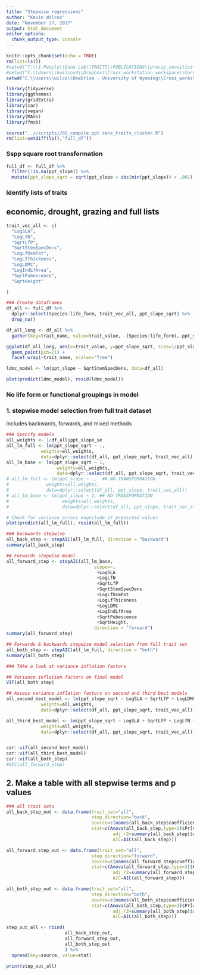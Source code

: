 ```yaml
---
title: "Stepwise regressions"
author: "Kevin Wilcox"
date: "November 27, 2017"
output: html_document
editor_options: 
  chunk_output_type: console
---
```


```r
knitr::opts_chunk$set(echo = TRUE)
rm(list=ls())
#setwd("T:\\1-People\\Dana Lab\\TRAITS\\PUBLICATIONS\\precip_sensitivity\\")
#setwd("C:\\Users\\kwilcox4\\Dropbox\\Cross_workstation_workspace\\Current projects\\precip_sensitivity\\")
setwd("C:\\Users\\wilco\\OneDrive - University of Wyoming\\Cross_workstation_workspace\\Current projects\\precip_sensitivity\\data\\")

library(tidyverse)
library(ggthemes)
library(gridExtra)
library(car)
library(vegan)
library(MASS)
library(fmsb)

source("..//scripts//02_compile ppt sens_traits_cluster.R")
rm(list=setdiff(ls(),"full_df"))
```

### Sspp square root transformation
```r
full_df <- full_df %>%
  filter(!is.na(ppt_slope)) %>%
  mutate(ppt_slope_sqrt = sqrt(ppt_slope + abs(min(ppt_slope)) + .001) )
```


### Identify lists of traits
## economic, drought, grazing and full lists
```r
trait_vec_all <- c(
  "LogSLA",
  "LogLfN",
  "SqrtLfP",
  "SqrtStemSpecDens",
  "LogLfOsmPot",
  "LogLfThickness",
  "LogLDMC",
  "LogIndLfArea",
  "SqrtPubescence",
  "SqrtHeight"

)

### Create dataframes
df_all <- full_df %>%
  dplyr::select(Species:life_form, trait_vec_all, ppt_slope_sqrt) %>%
  drop_na()

df_all_long <- df_all %>%
  gather(key=trait_name, value=trait_value, -(Species:life_form),-ppt_slope_sqrt)

ggplot(df_all_long, aes(x=trait_value, y=ppt_slope_sqrt, size=1/ppt_slope_se)) +
  geom_point(pch=21) +
  facet_wrap(~trait_name, scales="free")

ldmc_model <- lm(ppt_slope ~ SqrtStemSpecDens, data=df_all)

plot(predict(ldmc_model), resid(ldmc_model))

```


### No life form or functional groupings in model
### 1. stepwise model selection from full trait dataset
Includes backwards, forwards, and mixed methods
```r

### Specify models
all_weights <- 1/df_all$ppt_slope_se
all_lm_full <- lm(ppt_slope_sqrt ~ ., 
             weights=all_weights, 
             data=dplyr::select(df_all, ppt_slope_sqrt, trait_vec_all))
all_lm_base <- lm(ppt_slope_sqrt ~ 1, 
                   weights=all_weights,
                   data=dplyr::select(df_all, ppt_slope_sqrt, trait_vec_all))
# all_lm_full <- lm(ppt_slope ~ .,  ## NO TRANSFORMATION
#              weights=all_weights, 
#              data=dplyr::select(df_all, ppt_slope, trait_vec_all))
# all_lm_base <- lm(ppt_slope ~ 1, ## NO TRANSFORMATION
#                    weights=all_weights,
#                    data=dplyr::select(df_all, ppt_slope, trait_vec_all))

# Check for variance across magnitude of predicted values
plot(predict(all_lm_full), resid(all_lm_full))

### backwards stepwise
all_back_step <- stepAIC(all_lm_full, direction = "backward")
summary(all_back_step)

## Forwards stepwise model  
all_forward_step <- stepAIC(all_lm_base,
                                 scope=~.
                                  +LogSLA
                                  +LogLfN
                                  +SqrtLfP
                                  +SqrtStemSpecDens
                                  +LogLfOsmPot
                                  +LogLfThickness
                                  +LogLDMC
                                  +LogIndLfArea
                                  +SqrtPubescence
                                  +SqrtHeight,
                                 direction = "forward")
summary(all_forward_step)

## Forwards & backwards stepwise model selection from full trait set 
all_both_step <- stepAIC(all_lm_full, direction = "both")
summary(all_both_step)

### TAke a look at variance inflation factors

## Variance inflation factors on final model
VIF(all_both_step)

## Assess variance inflation factors on second and third best models
all_second_best_model <- lm(ppt_slope_sqrt ~ LogSLA + SqrtLfP + LogLDMC, 
             weights=all_weights, 
             data=dplyr::select(df_all, ppt_slope_sqrt, trait_vec_all))

all_third_best_model <- lm(ppt_slope_sqrt ~ LogSLA + SqrtLfP + LogLfN + LogLDMC, 
             weights=all_weights, 
             data=dplyr::select(df_all, ppt_slope_sqrt, trait_vec_all))


car::vif(all_second_best_model)
car::vif(all_third_best_model)
car::vif(all_both_step)
#AIC(all_forward_step)
```

## 2. Make a table with all stepwise terms and p values
```r
### all trait sets
all_back_step_out <- data.frame(trait_set="all",
                                step_direction="back",
                                source=c(names(all_back_step$coefficients)[-1],"adj_r2","AIC"),
                                stat=c(Anova(all_back_step,type=3)$Pr[c(-1,-length(Anova(all_back_step,type=3)$Pr))],
                                        adj_r2=summary(all_back_step)$adj.r.squared,
                                        AIC=AIC(all_back_step)))

all_forward_step_out <- data.frame(trait_set="all",
                                step_direction="forward",
                                source=c(names(all_forward_step$coefficients)[-1],"adj_r2","AIC"),
                                stat=c(Anova(all_forward_step,type=3)$Pr[c(-1,-length(Anova(all_forward_step,type=3)$Pr))],
                                        adj_r2=summary(all_forward_step)$adj.r.squared,
                                        AIC=AIC(all_forward_step)))

all_both_step_out <- data.frame(trait_set="all",
                                step_direction="both",
                                source=c(names(all_both_step$coefficients)[-1],"adj_r2","AIC"),
                                stat=c(Anova(all_both_step,type=3)$Pr[c(-1,-length(Anova(all_both_step,type=3)$Pr))],
                                        adj_r2=summary(all_both_step)$adj.r.squared,
                                        AIC=AIC(all_both_step)))

step_out_all <- rbind(
                      all_back_step_out,
                      all_forward_step_out,
                      all_both_step_out
                      ) %>%
  spread(key=source, value=stat)

print(step_out_all)

```

